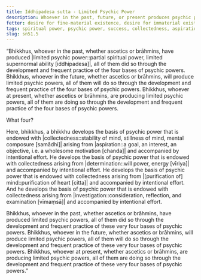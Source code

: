 ```yaml
---
title: Iddhipadesa sutta - Limited Psychic Power
description: Whoever in the past, future, or present produces psychic powers, all of them do so through the development and frequent practice of the four bases of psychic powers.
fetter: desire for fine-material existence, desire for immaterial existence, conceit, restlessness, ignorance
tags: spiritual power, psychic power, success, collectedness, aspiration, persistence, energy, mind, investigation, reflection, close examination, sn, sn45-56, sn51
slug: sn51.5
---
```


“Bhikkhus, whoever in the past, whether ascetics or brāhmins, have produced |limited psychic power::partial spiritual power, limited supernormal ability [iddhipadesa]|, all of them did so through the development and frequent practice of the four bases of psychic powers. Bhikkhus, whoever in the future, whether ascetics or brāhmins, will produce limited psychic powers, all of them will do so through the development and frequent practice of the four bases of psychic powers. Bhikkhus, whoever at present, whether ascetics or brāhmins, are producing limited psychic powers, all of them are doing so through the development and frequent practice of the four bases of psychic powers.

What four?

Here, bhikkhus, a bhikkhu develops the basis of psychic power that is endowed with |collectedness::stability of mind, stillness of mind, mental composure [samādhi]| arising from |aspiration::a goal, an interest, an objective, i.e. a wholesome motivation [chanda]| and accompanied by intentional effort. He develops the basis of psychic power that is endowed with collectedness arising from |determination::will power, energy [vīriya]| and accompanied by intentional effort. He develops the basis of psychic power that is endowed with collectedness arising from |[purification of] mind::purification of heart [citta]| and accompanied by intentional effort. And he develops the basis of psychic power that is endowed with collectedness arising from |investigation::consideration, reflection, and examination [vīmaṃsā]| and accompanied by intentional effort.

Bhikkhus, whoever in the past, whether ascetics or brāhmins, have produced limited psychic powers, all of them did so through the development and frequent practice of these very four bases of psychic powers. Bhikkhus, whoever in the future, whether ascetics or brāhmins, will produce limited psychic powers, all of them will do so through the development and frequent practice of these very four bases of psychic powers. Bhikkhus, whoever at present, whether ascetics or brāhmins, are producing limited psychic powers, all of them are doing so through the development and frequent practice of these very four bases of psychic powers.”